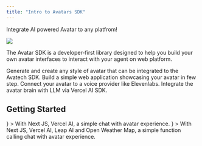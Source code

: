 ```yaml
---
title: "Intro to Avatars SDK"
---
```


Integrate AI powered Avatar to any platfrom!

<Frame>
  <img src="https://cdn.discordapp.com/attachments/1119102674437156984/1134076685965348884/adsadasdasd.png" style={{ borderRadius: '0.5rem' }} />
</Frame>

The Avatar SDK is a developer-first library designed to help you build your own
avatar interfaces to interact with your agent on web platform.

<CardGroup cols={2}>
  <Card iconType="duotone" title="Avatar" icon="user" href="../stack/avatar">
    Generate and create any style of avatar that can be integrated to the Avatech SDK.
  </Card>
  <Card iconType="duotone" title="Install SDK" icon="download" href="./installation">
    Build a simple web application showcasing your avatar in few step.
  </Card>
  <Card iconType="duotone" title="Voice" icon="volume-high" href="../stack/voice">
    Connect your avatar to a voice provider like Elevenlabs.
  </Card>
   <Card iconType="duotone" title="LLM" icon="brain" href="../stack/llm">
    Integrate the avatar brain with LLM via Vercel AI SDK.
  </Card>
</CardGroup>

## Getting Started

<CardGroup cols={2}>
  <Card
    title="Next JS"
    href="./nextjs-demo"
    icon={
      <svg width="35" height="35" viewBox="0 0 35 35" fill="none" xmlns="http://www.w3.org/2000/svg"><g clip-path="url(#clip0_1102_12384)"><mask id="mask0_1102_12384" mask-type="alpha" maskUnits="userSpaceOnUse" x="0" y="0" width="35" height="35"><path d="M17.5 35C27.165 35 35 27.165 35 17.5C35 7.83502 27.165 0 17.5 0C7.83502 0 0 7.83502 0 17.5C0 27.165 7.83502 35 17.5 35Z" fill="black"></path></mask><g mask="url(#mask0_1102_12384)"><path d="M34.25 17.5C34.25 26.7508 26.7508 34.25 17.5 34.25C8.24923 34.25 0.75 26.7508 0.75 17.5C0.75 8.24923 8.24923 0.75 17.5 0.75C26.7508 0.75 34.25 8.24923 34.25 17.5Z" fill="black" stroke="white" stroke-width="1.5"></path><path d="M29.071 30.6289L13.4443 10.5H10.5V24.4942H12.8554V13.4913L27.222 32.0532C27.8703 31.6194 28.4879 31.1432 29.071 30.6289Z" fill="url(#paint0_linear_1102_12384)"></path><path d="M24.6947 10.5H22.3613V24.5H24.6947V10.5Z" fill="url(#paint1_linear_1102_12384)"></path></g></g><defs><linearGradient id="paint0_linear_1102_12384" x1="21.1944" y1="22.6528" x2="28.0972" y2="31.2083" gradientUnits="userSpaceOnUse"><stop stop-color="white"></stop><stop offset="1" stop-color="white" stop-opacity="0"></stop></linearGradient><linearGradient id="paint1_linear_1102_12384" x1="23.528" y1="10.5" x2="23.4889" y2="20.7813" gradientUnits="userSpaceOnUse"><stop stop-color="white"></stop><stop offset="1" stop-color="white" stop-opacity="0"></stop></linearGradient><clipPath id="clip0_1102_12384"><rect width="35" height="35" fill="white"></rect></clipPath></defs></svg>
    }
  >
    With Next JS, Vercel AI, a simple chat with avatar experience.
  </Card>
  <Card
    title="Weather Visualizer"
    href="../weather-demo"
    icon={
      <svg width="35" height="35" viewBox="0 0 35 35" fill="none" xmlns="http://www.w3.org/2000/svg"><g clip-path="url(#clip0_1102_12384)"><mask id="mask0_1102_12384" mask-type="alpha" maskUnits="userSpaceOnUse" x="0" y="0" width="35" height="35"><path d="M17.5 35C27.165 35 35 27.165 35 17.5C35 7.83502 27.165 0 17.5 0C7.83502 0 0 7.83502 0 17.5C0 27.165 7.83502 35 17.5 35Z" fill="black"></path></mask><g mask="url(#mask0_1102_12384)"><path d="M34.25 17.5C34.25 26.7508 26.7508 34.25 17.5 34.25C8.24923 34.25 0.75 26.7508 0.75 17.5C0.75 8.24923 8.24923 0.75 17.5 0.75C26.7508 0.75 34.25 8.24923 34.25 17.5Z" fill="black" stroke="white" stroke-width="1.5"></path><path d="M29.071 30.6289L13.4443 10.5H10.5V24.4942H12.8554V13.4913L27.222 32.0532C27.8703 31.6194 28.4879 31.1432 29.071 30.6289Z" fill="url(#paint0_linear_1102_12384)"></path><path d="M24.6947 10.5H22.3613V24.5H24.6947V10.5Z" fill="url(#paint1_linear_1102_12384)"></path></g></g><defs><linearGradient id="paint0_linear_1102_12384" x1="21.1944" y1="22.6528" x2="28.0972" y2="31.2083" gradientUnits="userSpaceOnUse"><stop stop-color="white"></stop><stop offset="1" stop-color="white" stop-opacity="0"></stop></linearGradient><linearGradient id="paint1_linear_1102_12384" x1="23.528" y1="10.5" x2="23.4889" y2="20.7813" gradientUnits="userSpaceOnUse"><stop stop-color="white"></stop><stop offset="1" stop-color="white" stop-opacity="0"></stop></linearGradient><clipPath id="clip0_1102_12384"><rect width="35" height="35" fill="white"></rect></clipPath></defs></svg>
    }
  >
    With Next JS, Vercel AI, Leap AI and Open Weather Map, a simple function calling chat with avatar experience.
  </Card>
  
</CardGroup>
